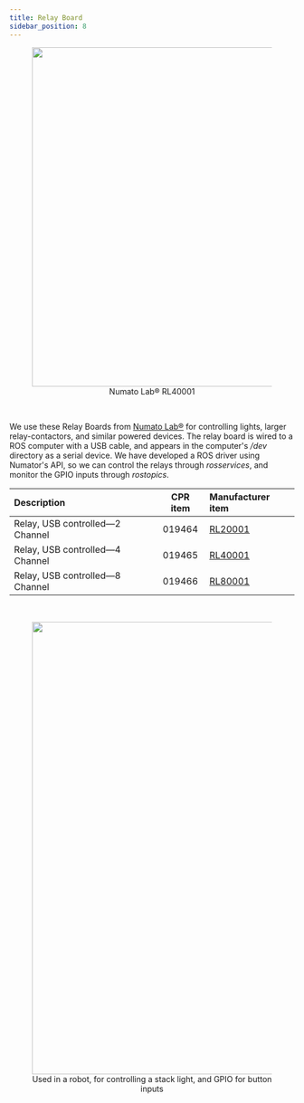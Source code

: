 ```yaml
---
title: Relay Board
sidebar_position: 8
---
```


<center>
  <figure>
    <img
      src="/img/accessories_images/relay_board_1.png"
      width="600"
    />
    <figcaption>Numato Lab® RL40001</figcaption>
  </figure>
</center>

<br />

We use these Relay Boards from [Numato Lab®](https://numato.com/) for controlling lights, larger relay-contactors, and similar powered devices.
The relay board is wired to a ROS computer with a USB cable, and appears in the computer's _/dev_ directory as a serial device.
We have developed a ROS driver using Numator's API, so we can control the relays through _rosservices_, and monitor the GPIO inputs through _rostopics_.

| Description                     | CPR item | Manufacturer item                                                 |
| :------------------------------ | :------: | :---------------------------------------------------------------- |
| Relay, USB controlled—2 Channel |  019464  | [RL20001](https://numato.com/product/2-channel-usb-relay-module/) |
| Relay, USB controlled—4 Channel |  019465  | [RL40001](https://numato.com/product/4-channel-usb-relay-module/) |
| Relay, USB controlled—8 Channel |  019466  | [RL80001](https://numato.com/product/8-channel-usb-relay-module/) |

<br />

<center>
  <figure>
    <img
      src="/img/accessories_images/relay_board_2.png"
      width="800"
    />
    <figcaption>Used in a robot, for controlling a stack light, and GPIO for button inputs</figcaption>
  </figure>
</center>
